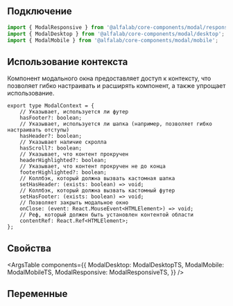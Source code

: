 
## Подключение

```jsx
import { ModalResponsive } from '@alfalab/core-components/modal/responsive';
import { ModalDesktop } from '@alfalab/core-components/modal/desktop';
import { ModalMobile } from '@alfalab/core-components/modal/mobile';
```

## Использование контекста

Компонент модального окна предоставляет доступ к контексту, что позволяет гибко настраивать и расширять компонент, а также упрощает использование.

```tsx
export type ModalContext = {
    // Указывает, используется ли футер
    hasFooter?: boolean;
    // Указывает, используется ли шапка (например, позволяет гибко настраивать отступы)
    hasHeader?: boolean;
    // Указывает наличие скролла
    hasScroll?: boolean;
    // Указывает, что контент прокручен
    headerHighlighted?: boolean;
    // Указывает, что контент прокручен не до конца
    footerHighlighted?: boolean;
    // Коллбэк, который должна вызвать кастомная шапка
    setHasHeader: (exists: boolean) => void;
    // Коллбэк, который должна вызвать кастомный футер
    setHasFooter: (exists: boolean) => void;
    // Позволяет закрыть модальное окно
    onClose: (event: React.MouseEvent<HTMLElement>) => void;
    // Реф, который должен быть установлен контентой области
    contentRef: React.Ref<HTMLElement>;
};
```

## Свойства

<ArgsTable
    components={{
        ModalDesktop: ModalDesktopTS,
        ModalMobile: ModalMobileTS,
        ModalResponsive: ModalResponsiveTS,
    }}
/>

## Переменные

<CssVars css={vars} />
